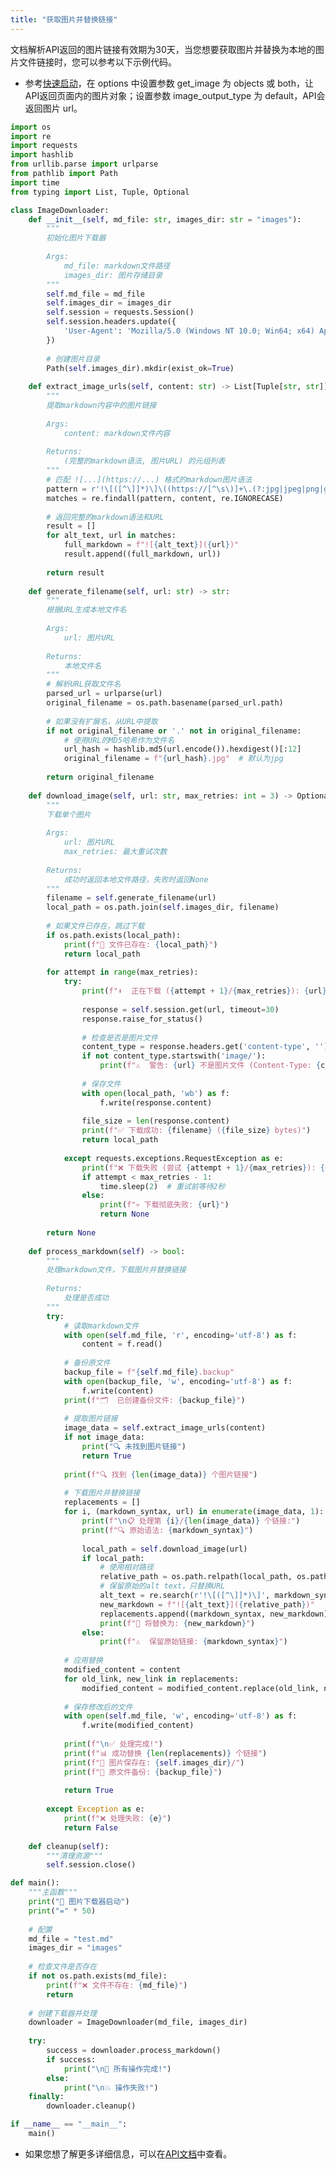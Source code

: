 ```yaml
---
title: "获取图片并替换链接"
---
```


文档解析API返回的图片链接有效期为30天，当您想要获取图片并替换为本地的图片文件链接时，您可以参考以下示例代码。

- 参考[快速启动](/xparse/parse-quickstart)，在 options 中设置参数 get_image 为 objects 或 both，让API返回页面内的图片对象；设置参数 image_output_type 为  default，API会返回图片 url。

```python
import os
import re
import requests
import hashlib
from urllib.parse import urlparse
from pathlib import Path
import time
from typing import List, Tuple, Optional

class ImageDownloader:
    def __init__(self, md_file: str, images_dir: str = "images"):
        """
        初始化图片下载器
        
        Args:
            md_file: markdown文件路径
            images_dir: 图片存储目录
        """
        self.md_file = md_file
        self.images_dir = images_dir
        self.session = requests.Session()
        self.session.headers.update({
            'User-Agent': 'Mozilla/5.0 (Windows NT 10.0; Win64; x64) AppleWebKit/537.36 (KHTML, like Gecko) Chrome/91.0.4472.124 Safari/537.36'
        })
        
        # 创建图片目录
        Path(self.images_dir).mkdir(exist_ok=True)
    
    def extract_image_urls(self, content: str) -> List[Tuple[str, str]]:
        """
        提取markdown内容中的图片链接
        
        Args:
            content: markdown文件内容
            
        Returns:
            (完整的markdown语法, 图片URL) 的元组列表
        """
        # 匹配 ![...](https://...) 格式的markdown图片语法
        pattern = r'!\[([^\]]*)\]\((https://[^\s\)]+\.(?:jpg|jpeg|png|gif|bmp|webp|svg))\)'
        matches = re.findall(pattern, content, re.IGNORECASE)
        
        # 返回完整的markdown语法和URL
        result = []
        for alt_text, url in matches:
            full_markdown = f"![{alt_text}]({url})"
            result.append((full_markdown, url))
        
        return result
    
    def generate_filename(self, url: str) -> str:
        """
        根据URL生成本地文件名
        
        Args:
            url: 图片URL
            
        Returns:
            本地文件名
        """
        # 解析URL获取文件名
        parsed_url = urlparse(url)
        original_filename = os.path.basename(parsed_url.path)
        
        # 如果没有扩展名，从URL中提取
        if not original_filename or '.' not in original_filename:
            # 使用URL的MD5哈希作为文件名
            url_hash = hashlib.md5(url.encode()).hexdigest()[:12]
            original_filename = f"{url_hash}.jpg"  # 默认为jpg
        
        return original_filename
    
    def download_image(self, url: str, max_retries: int = 3) -> Optional[str]:
        """
        下载单个图片
        
        Args:
            url: 图片URL
            max_retries: 最大重试次数
            
        Returns:
            成功时返回本地文件路径，失败时返回None
        """
        filename = self.generate_filename(url)
        local_path = os.path.join(self.images_dir, filename)
        
        # 如果文件已存在，跳过下载
        if os.path.exists(local_path):
            print(f"📁 文件已存在: {local_path}")
            return local_path
        
        for attempt in range(max_retries):
            try:
                print(f"⬇️  正在下载 ({attempt + 1}/{max_retries}): {url}")
                
                response = self.session.get(url, timeout=30)
                response.raise_for_status()
                
                # 检查是否是图片文件
                content_type = response.headers.get('content-type', '')
                if not content_type.startswith('image/'):
                    print(f"⚠️  警告: {url} 不是图片文件 (Content-Type: {content_type})")
                
                # 保存文件
                with open(local_path, 'wb') as f:
                    f.write(response.content)
                
                file_size = len(response.content)
                print(f"✅ 下载成功: {filename} ({file_size} bytes)")
                return local_path
                
            except requests.exceptions.RequestException as e:
                print(f"❌ 下载失败 (尝试 {attempt + 1}/{max_retries}): {e}")
                if attempt < max_retries - 1:
                    time.sleep(2)  # 重试前等待2秒
                else:
                    print(f"💀 下载彻底失败: {url}")
                    return None
        
        return None
    
    def process_markdown(self) -> bool:
        """
        处理markdown文件，下载图片并替换链接
        
        Returns:
            处理是否成功
        """
        try:
            # 读取markdown文件
            with open(self.md_file, 'r', encoding='utf-8') as f:
                content = f.read()
            
            # 备份原文件
            backup_file = f"{self.md_file}.backup"
            with open(backup_file, 'w', encoding='utf-8') as f:
                f.write(content)
            print(f"🗂️  已创建备份文件: {backup_file}")
            
            # 提取图片链接
            image_data = self.extract_image_urls(content)
            if not image_data:
                print("🔍 未找到图片链接")
                return True
            
            print(f"🔍 找到 {len(image_data)} 个图片链接")
            
            # 下载图片并替换链接
            replacements = []
            for i, (markdown_syntax, url) in enumerate(image_data, 1):
                print(f"\n📋 处理第 {i}/{len(image_data)} 个链接:")
                print(f"🔍 原始语法: {markdown_syntax}")
                
                local_path = self.download_image(url)
                if local_path:
                    # 使用相对路径
                    relative_path = os.path.relpath(local_path, os.path.dirname(self.md_file))
                    # 保留原始的alt text，只替换URL
                    alt_text = re.search(r'!\[([^\]]*)\]', markdown_syntax).group(1)
                    new_markdown = f"![{alt_text}]({relative_path})"
                    replacements.append((markdown_syntax, new_markdown))
                    print(f"🔗 将替换为: {new_markdown}")
                else:
                    print(f"⚠️  保留原始链接: {markdown_syntax}")
            
            # 应用替换
            modified_content = content
            for old_link, new_link in replacements:
                modified_content = modified_content.replace(old_link, new_link)
            
            # 保存修改后的文件
            with open(self.md_file, 'w', encoding='utf-8') as f:
                f.write(modified_content)
            
            print(f"\n✅ 处理完成!")
            print(f"📊 成功替换 {len(replacements)} 个链接")
            print(f"📁 图片保存在: {self.images_dir}/")
            print(f"📄 原文件备份: {backup_file}")
            
            return True
            
        except Exception as e:
            print(f"❌ 处理失败: {e}")
            return False
    
    def cleanup(self):
        """清理资源"""
        self.session.close()

def main():
    """主函数"""
    print("🚀 图片下载器启动")
    print("=" * 50)
    
    # 配置
    md_file = "test.md"
    images_dir = "images"
    
    # 检查文件是否存在
    if not os.path.exists(md_file):
        print(f"❌ 文件不存在: {md_file}")
        return
    
    # 创建下载器并处理
    downloader = ImageDownloader(md_file, images_dir)
    
    try:
        success = downloader.process_markdown()
        if success:
            print("\n🎉 所有操作完成!")
        else:
            print("\n💥 操作失败!")
    finally:
        downloader.cleanup()

if __name__ == "__main__":
    main() 
```

- 如果您想了解更多详细信息，可以在[API文档](/api-reference/endpoint/parse)中查看。